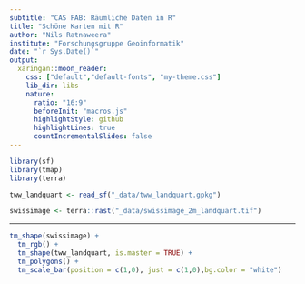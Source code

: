 ```yaml
---
subtitle: "CAS FAB: Räumliche Daten in R"
title: "Schöne Karten mit R"
author: "Nils Ratnaweera"
institute: "Forschungsgruppe Geoinformatik"
date: "`r Sys.Date()`"
output:
  xaringan::moon_reader:
    css: ["default","default-fonts", "my-theme.css"]
    lib_dir: libs
    nature:
      ratio: "16:9"
      beforeInit: "macros.js"
      highlightStyle: github
      highlightLines: true
      countIncrementalSlides: false
---
```



```r
library(sf)
library(tmap)
library(terra)
```

```r
tww_landquart <- read_sf("_data/tww_landquart.gpkg")

swissimage <- terra::rast("_data/swissimage_2m_landquart.tif")

```

---

```r
tm_shape(swissimage) +
  tm_rgb() +
  tm_shape(tww_landquart, is.master = TRUE) +
  tm_polygons() +
  tm_scale_bar(position = c(1,0), just = c(1,0),bg.color = "white")
```

